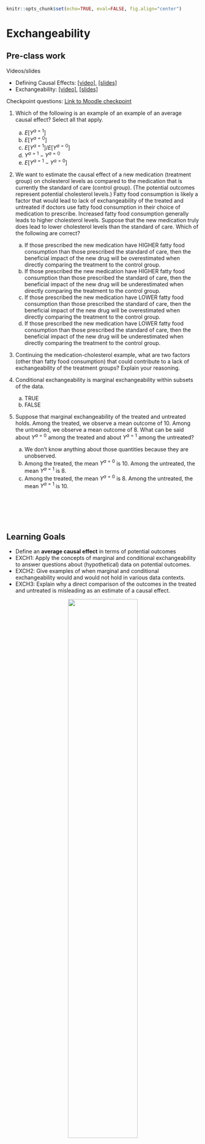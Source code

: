 ```r
knitr::opts_chunk$set(echo=TRUE, eval=FALSE, fig.align="center")
```

# Exchangeability

## Pre-class work {-}

Videos/slides

- Defining Causal Effects: [[video]](https://youtu.be/poSGgCFsHgU), [[slides]](https://drive.google.com/file/d/1q8rrpDSz3TS2t_B6bNZyfOklVdOEtCXW/view?usp=sharing)
- Exchangeability: [[video]](https://youtu.be/WILPl5dkMMQ), [[slides]](https://drive.google.com/file/d/1Tx3Q2khrHzbFWk4cuVFEI1AcStwVxouZ/view?usp=sharing)


Checkpoint questions: [Link to Moodle checkpoint](https://moodle.macalester.edu/mod/quiz/view.php?id=24220)

@. Which of the following is an example of an example of an average causal effect? Select all that apply.
    a. $E[Y^{a=1}]$
    b. $E[Y^{a=0}]$
    c. $E[Y^{a=1}]/E[Y^{a=0}]$
    d. $Y^{a=1}-Y^{a=0}$
    e. $E[Y^{a=1}-Y^{a=0}]$

@. We want to estimate the causal effect of a new medication (treatment group) on cholesterol levels as compared to the medication that is currently the standard of care (control group). (The potential outcomes represent potential cholesterol levels.) Fatty food consumption is likely a factor that would lead to lack of exchangeability of the treated and untreated if doctors use fatty food consumption in their choice of medication to prescribe. Increased fatty food consumption generally leads to higher cholesterol levels. Suppose that the new medication truly does lead to lower cholesterol levels than the standard of care. Which of the following are correct?
    a. If those prescribed the new medication have HIGHER fatty food consumption than those prescribed the standard of care, then the beneficial impact of the new drug will be overestimated when directly comparing the treatment to the control group.
    b. If those prescribed the new medication have HIGHER fatty food consumption than those prescribed the standard of care, then the beneficial impact of the new drug will be underestimated when directly comparing the treatment to the control group.
    c. If those prescribed the new medication have LOWER fatty food consumption than those prescribed the standard of care, then the beneficial impact of the new drug will be overestimated when directly comparing the treatment to the control group.
    d. If those prescribed the new medication have LOWER fatty food consumption than those prescribed the standard of care, then the beneficial impact of the new drug will be underestimated when directly comparing the treatment to the control group.

@. Continuing the medication-cholesterol example, what are two factors (other than fatty food consumption) that could contribute to a lack of exchangeability of the treatment groups? Explain your reasoning.

@. Conditional exchangeability is marginal exchangeability within subsets of the data.
    a. TRUE
    b. FALSE

@. Suppose that marginal exchangeability of the treated and untreated holds. Among the treated, we observe a mean outcome of 10. Among the untreated, we observe a mean outcome of 8. What can be said about $Y^{a=0}$ among the treated and about $Y^{a=1}$ among the untreated?
    a. We don't know anything about those quantities because they are unobserved.
    b. Among the treated, the mean $Y^{a=0}$ is 10. Among the untreated, the mean $Y^{a=1}$ is 8.
    c. Among the treated, the mean $Y^{a=0}$ is 8. Among the untreated, the mean $Y^{a=1}$ is 10.


<br><br><br><br>


## Learning Goals {-}

- Define an **average causal effect** in terms of potential outcomes
- EXCH1: Apply the concepts of marginal and conditional exchangeability to answer questions about (hypothetical) data on potential outcomes.
- EXCH2: Give examples of when marginal and conditional exchangeability would and would not hold in various data contexts.
- EXCH3: Explain why a direct comparison of the outcomes in the treated and untreated is misleading as an estimate of a causal effect.

<center>
<img src="images/course_flow1.svg" width="60%" height="60%">
</center>

<br><br><br><br>


## Exercises {-}

```block2
**Solutions to these exercises are available [on Moodle](https://moodle.macalester.edu/mod/folder/view.php?id=24167).**
```

```block2
**Navigate to [PollEverywhere](https://www.pollev.com/lesliemyint417) for some warm-up exercises.**
```

<br>

```block2
If you attended, how was First Thursday for you? Otherwise, what's a Mac tradition that you miss?
```

### Exercise 1 {-}

Suppose that we are trying to understand the causal effect of a personal finance course on the percent of earnings left in savings each month (abbreviated as "percent savings"). For the 500 people who took the course, we are able to collect data on percent savings and various other factors. We are also able to collect the same information from 500 people who did not take the course.

a. Do you think that a comparison of percent savings in the course takers and non-takers would be a valid estimate of the average causal effect? Explain your viewpoint using the concepts of potential outcomes and exchangeability.

b. One important factor to consider is the number of children that an individual has. Explain how this factor could contribute to a lack of exchangeability in the outcomes of the course takers and non-takers. As part of your explanation, discuss how observed outcomes compare to the missing potential outcomes. State any assumptions you make about the relationships between different factors.

c. Do you think conditional exchangeability holds conditional on number of children?    
    - If yes, why?
    - If no, what other factors might be needed to achieve conditional exchangeability? What is your thought process in thinking about other factors?


<br><br>


### Exercise 2 {-}

We have the data below on number of children ($Z$), treatment (course takers: $A = 1$. course non-takers: $A = 0$), and the percent savings outcome ($Y^a$) categorized as either high (H) or low (L).

Assuming that the course takers and non-takers are exchangeable conditional on number of children, estimate the average causal effect $P(Y^{a=1} = \mathrm{high}) - P(Y^{a=0} = \mathrm{high})$.

 $n$   $Z$   $A$   $Y^{a=1}$   $Y^{a=0}$
----- ----- ----- ----------- ------------
 10     2     1     7 H, 3 L        ?
 10     1     1     6 H, 4 L        ?
 10     0     1     5 H, 5 L        ?
 30     2     0         ?      18 H, 12 L
 40     1     0         ?      20 H, 20 L
 50     0     0         ?      20 H, 30 L


<br><br>


### Exercise 3 {-}

While $Y^a$ denotes the potential outcome under treatment $A = a$, $Y$ denotes the observed outcome. (For the treated, $Y = Y^{a=1}$. For the untreated, $Y = Y^{a=0}$.)

Is it possible for marginal exchangeability to hold but for $Y$ and $A$ to be dependent? Explain using a numerical or graphical example.


<br><br>


### Exercise 4 {-}

Assuming that we have exchangeability of the course takers and non-takers conditional on number of children ($Z$) and use of public transportation ($W$), how might a regression model be used to estimate the average causal effect of the personal finance course?


<br><br>


```block2
**Take a few minutes to reflect on today's ideas by filling out an [exit ticket](https://docs.google.com/forms/d/e/1FAIpQLScHlTYLjpItT3XjktsBtJl--CqQ86WnoQS_tWmj8KHoSEzgig/viewform?usp=sf_link).**
```